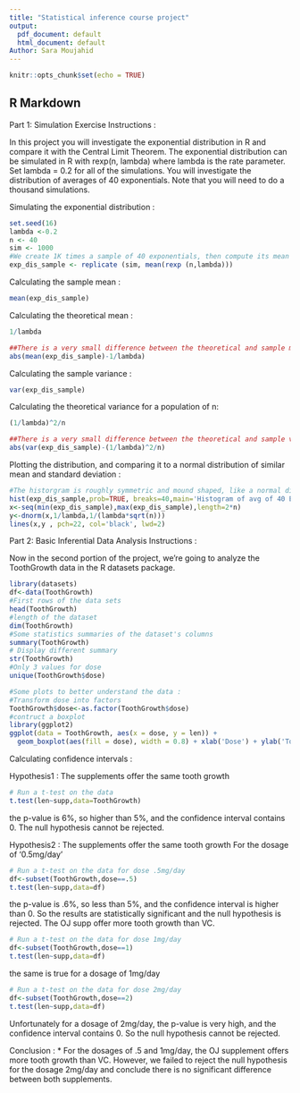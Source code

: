 ---
title: "Statistical inference course project"
output:
  pdf_document: default
  html_document: default
Author: Sara Moujahid
---

```{r setup, include=FALSE}
knitr::opts_chunk$set(echo = TRUE)
```

## R Markdown

Part 1: Simulation Exercise Instructions :

In this project you will investigate the exponential distribution in R and compare it with the Central Limit Theorem. The exponential distribution can be simulated in R with rexp(n, lambda) where lambda is the rate parameter.
Set lambda = 0.2 for all of the simulations. You will investigate the distribution of averages of 40 exponentials. Note that you will need to do a thousand simulations.

Simulating the exponential distribution :
```{r Exponential Distribution}
set.seed(16)
lambda <-0.2
n <- 40
sim <- 1000
#We create 1K times a sample of 40 exponentials, then compute its mean
exp_dis_sample <- replicate (sim, mean(rexp (n,lambda)))
```

Calculating the sample mean :
```{r Sample mean}
mean(exp_dis_sample)
```
Calculating the theoretical mean :
```{r Theoretical mean}
1/lambda
```
```{r Comparison means}
##There is a very small difference between the theoretical and sample means of this exponential dsitribution
abs(mean(exp_dis_sample)-1/lambda)
```
Calculating the sample variance :
```{r Sample var}
var(exp_dis_sample)
```
Calculating the theoretical variance for a population of n:
```{r theoretical var}
(1/lambda)^2/n
```

```{r Comparison vars}
##There is a very small difference between the theoretical and sample variances of this exponential dsitribution
abs(var(exp_dis_sample)-(1/lambda)^2/n)
```

Plotting the distribution, and comparing it to a normal distribution of similar mean and standard deviation :
```{r Histogram distribution, echo=FALSE}
#The historgram is roughly symmetric and mound shaped, like a normal distribution due to CLT. The more we increase the sample size, the histogram will resemble more the normal distribution
hist(exp_dis_sample,prob=TRUE, breaks=40,main='Histogram of avg of 40 Exponentials for 1K simulations',col='red')
x<-seq(min(exp_dis_sample),max(exp_dis_sample),length=2*n)
y<-dnorm(x,1/lambda,1/(lambda*sqrt(n)))
lines(x,y , pch=22, col='black', lwd=2)

```

Part 2: Basic Inferential Data Analysis Instructions :

Now in the second portion of the project, we're going to analyze the ToothGrowth data in the R datasets package.

```{r tootgrowth}
library(datasets)
df<-data(ToothGrowth)
#First rows of the data sets
head(ToothGrowth)
#length of the dataset
dim(ToothGrowth)
#Some statistics summaries of the dataset's columns
summary(ToothGrowth)
# Display different summary
str(ToothGrowth)
#Only 3 values for dose
unique(ToothGrowth$dose)

#Some plots to better understand the data :
#Transform dose into factors
ToothGrowth$dose<-as.factor(ToothGrowth$dose)
#contruct a boxplot
library(ggplot2)
ggplot(data = ToothGrowth, aes(x = dose, y = len)) + 
  geom_boxplot(aes(fill = dose), width = 0.8) + xlab('Dose') + ylab('Tooth length') + facet_grid(~supp) +ggtitle('Tooth Length vs. Doses, by supp')
```

Calculating confidence intervals :

Hypothesis1 : The supplements offer the same tooth growth
```{r hyp1}

# Run a t-test on the data
t.test(len~supp,data=ToothGrowth)
```
the p-value is 6%, so higher than 5%, and the confidence interval contains 0. The null hypothesis cannot be rejected.


Hypothesis2 : The supplements offer the same tooth growth For the dosage of '0.5mg/day'
```{r hyp2}
# Run a t-test on the data for dose .5mg/day
df<-subset(ToothGrowth,dose==.5)
t.test(len~supp,data=df)
```
the p-value is .6%, so less than 5%, and the confidence interval is higher than 0. So the results are statistically significant and the null hypothesis is rejected. The OJ supp offer more tooth growth than VC.

```{r hyp3}
# Run a t-test on the data for dose 1mg/day
df<-subset(ToothGrowth,dose==1)
t.test(len~supp,data=df)
```
the same is true for a dosage of 1mg/day

```{r hyp4}
# Run a t-test on the data for dose 2mg/day
df<-subset(ToothGrowth,dose==2)
t.test(len~supp,data=df)
```
Unfortunately for a dosage of 2mg/day, the p-value is very high, and the confidence interval contains 0. So the null hypothesis cannot be rejected.

Conclusion :
* For the dosages of .5 and 1mg/day, the OJ supplement offers more tooth growth than VC. However, we failed to reject the null hypothesis for the dosage 2mg/day and conclude there is no significant difference between both supplements.